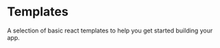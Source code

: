
<Meta title="Templates/About" />

# Templates

A selection of basic react templates to help you get started building your app.

<Preview>
  <Story name="Main">
    <Templates
      containers={[
        {
          id: "login",
          img: login,
          labels: { title: "Login", text: "A simple Login page." },
          sourceCodeUrl:
            "https://github.com/pentaho/hv-uikit-react/blob/master/doc/Templates/login",
          associatedStory: "Login"
        },
        {
          id: "home",
          img: home,
          labels: { title: "Home", text: "A home example." },
          sourceCodeUrl: "https://github.com/pentaho/hv-uikit-react/tree/master/doc/Templates/home",
          associatedStory: "Home"
        },
        {
          id: "details",
          img: details,
          labels: { title: "Details", text: "A Details example." },
          sourceCodeUrl: "https://github.com/pentaho/hv-uikit-react/tree/master/doc/Templates/home",
          associatedStory: "Details"
        }
      ]}
    />
  </Story>
</Preview>
